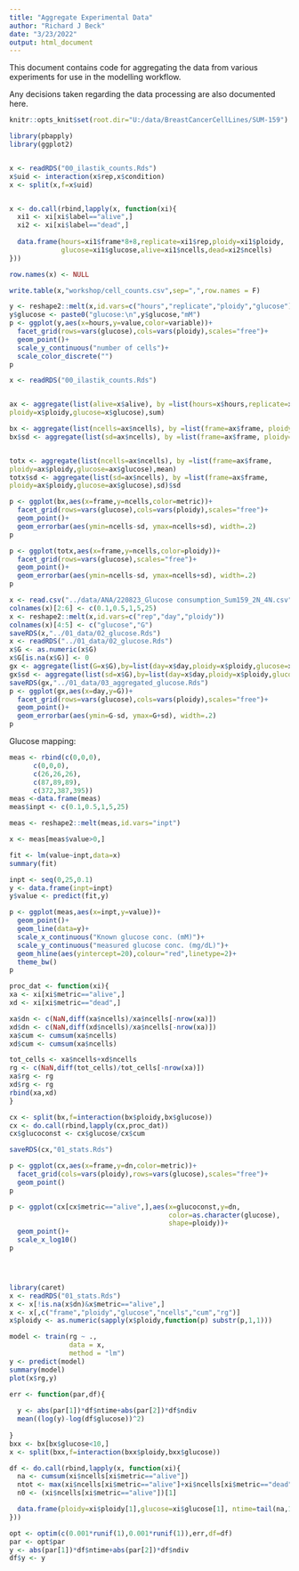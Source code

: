 ```yaml
---
title: "Aggregate Experimental Data"
author: "Richard J Beck"
date: "3/23/2022"
output: html_document
---
```


This document contains code for aggregating the data from various experiments for use in the modelling workflow.

Any decisions taken regarding the data processing are also documented here.  

```r
knitr::opts_knit$set(root.dir="U:/data/BreastCancerCellLines/SUM-159")
```

```r
library(pbapply)
library(ggplot2)



```


```r
x <- readRDS("00_ilastik_counts.Rds")
x$uid <- interaction(x$rep,x$condition)
x <- split(x,f=x$uid)


x <- do.call(rbind,lapply(x, function(xi){
  xi1 <- xi[xi$label=="alive",]
  xi2 <- xi[xi$label=="dead",]
  
  data.frame(hours=xi1$frame*8+8,replicate=xi1$rep,ploidy=xi1$ploidy,
             glucose=xi1$glucose,alive=xi1$ncells,dead=xi2$ncells)
}))

row.names(x) <- NULL

write.table(x,"workshop/cell_counts.csv",sep=",",row.names = F)

y <- reshape2::melt(x,id.vars=c("hours","replicate","ploidy","glucose"))
y$glucose <- paste0("glucose:\n",y$glucose,"mM")
p <- ggplot(y,aes(x=hours,y=value,color=variable))+
  facet_grid(rows=vars(glucose),cols=vars(ploidy),scales="free")+
  geom_point()+
  scale_y_continuous("number of cells")+
  scale_color_discrete("")
p

```


```r
x <- readRDS("00_ilastik_counts.Rds")


ax <- aggregate(list(alive=x$alive), by =list(hours=x$hours,replicate=x$replicate,
ploidy=x$ploidy,glucose=x$glucose),sum)

bx <- aggregate(list(ncells=ax$ncells), by =list(frame=ax$frame, ploidy=ax$ploidy,glucose=ax$glucose,metric=ax$metric),mean)
bx$sd <- aggregate(list(sd=ax$ncells), by =list(frame=ax$frame, ploidy=ax$ploidy,glucose=ax$glucose,metric=ax$metric),sd)$sd


totx <- aggregate(list(ncells=ax$ncells), by =list(frame=ax$frame,
ploidy=ax$ploidy,glucose=ax$glucose),mean)
totx$sd <- aggregate(list(sd=ax$ncells), by =list(frame=ax$frame,
ploidy=ax$ploidy,glucose=ax$glucose),sd)$sd

p <- ggplot(bx,aes(x=frame,y=ncells,color=metric))+
  facet_grid(rows=vars(glucose),cols=vars(ploidy),scales="free")+
  geom_point()+
  geom_errorbar(aes(ymin=ncells-sd, ymax=ncells+sd), width=.2) 
p

p <- ggplot(totx,aes(x=frame,y=ncells,color=ploidy))+
  facet_grid(rows=vars(glucose),scales="free")+
  geom_point()+
  geom_errorbar(aes(ymin=ncells-sd, ymax=ncells+sd), width=.2) 
p
```
```r
x <- read.csv("../data/ANA/220823_Glucose consumption_Sum159_2N_4N.csv")
colnames(x)[2:6] <- c(0.1,0.5,1,5,25)
x <- reshape2::melt(x,id.vars=c("rep","day","ploidy"))
colnames(x)[4:5] <- c("glucose","G")
saveRDS(x,"../01_data/02_glucose.Rds")
x <- readRDS("../01_data/02_glucose.Rds")
x$G <- as.numeric(x$G)
x$G[is.na(x$G)] <- 0
gx <- aggregate(list(G=x$G),by=list(day=x$day,ploidy=x$ploidy,glucose=x$glucose),mean)
gx$sd <- aggregate(list(sd=x$G),by=list(day=x$day,ploidy=x$ploidy,glucose=x$glucose),sd)$sd
saveRDS(gx,"../01_data/03_aggregated_glucose.Rds")
p <- ggplot(gx,aes(x=day,y=G))+
  facet_grid(rows=vars(glucose),cols=vars(ploidy),scales="free")+
  geom_point()+
  geom_errorbar(aes(ymin=G-sd, ymax=G+sd), width=.2) 
p
```
Glucose mapping:

```r
meas <- rbind(c(0,0,0),
      c(0,0,0),
      c(26,26,26),
      c(87,89,89),
      c(372,387,395))
meas <-data.frame(meas)
meas$inpt <- c(0.1,0.5,1,5,25)

meas <- reshape2::melt(meas,id.vars="inpt")

x <- meas[meas$value>0,]

fit <- lm(value~inpt,data=x)
summary(fit)

inpt <- seq(0,25,0.1)
y <- data.frame(inpt=inpt)
y$value <- predict(fit,y)

p <- ggplot(meas,aes(x=inpt,y=value))+
  geom_point()+
  geom_line(data=y)+
  scale_x_continuous("Known glucose conc. (mM)")+
  scale_y_continuous("measured glucose conc. (mg/dL)")+
  geom_hline(aes(yintercept=20),colour="red",linetype=2)+
  theme_bw()
p
```

```r

proc_dat <- function(xi){
xa <- xi[xi$metric=="alive",]
xd <- xi[xi$metric=="dead",]

xa$dn <- c(NaN,diff(xa$ncells)/xa$ncells[-nrow(xa)])
xd$dn <- c(NaN,diff(xd$ncells)/xa$ncells[-nrow(xa)])
xa$cum <- cumsum(xa$ncells)
xd$cum <- cumsum(xa$ncells)

tot_cells <- xa$ncells+xd$ncells
rg <- c(NaN,diff(tot_cells)/tot_cells[-nrow(xa)])
xa$rg <- rg
xd$rg <- rg
rbind(xa,xd)  
}

cx <- split(bx,f=interaction(bx$ploidy,bx$glucose))
cx <- do.call(rbind,lapply(cx,proc_dat))
cx$glucoconst <- cx$glucose/cx$cum

saveRDS(cx,"01_stats.Rds")

p <- ggplot(cx,aes(x=frame,y=dn,color=metric))+
  facet_grid(cols=vars(ploidy),rows=vars(glucose),scales="free")+
  geom_point()
p

p <- ggplot(cx[cx$metric=="alive",],aes(x=glucoconst,y=dn,
                                        color=as.character(glucose),
                                        shape=ploidy))+
  geom_point()+
  scale_x_log10()
p





```
```r
library(caret)
x <- readRDS("01_stats.Rds")
x <- x[!is.na(x$dn)&x$metric=="alive",]
x <- x[,c("frame","ploidy","glucose","ncells","cum","rg")]
x$ploidy <- as.numeric(sapply(x$ploidy,function(p) substr(p,1,1)))

model <- train(rg ~ .,
               data = x,
               method = "lm")
y <- predict(model)
summary(model)
plot(x$rg,y)


```


```r

err <- function(par,df){
  
  y <- abs(par[1])*df$ntime+abs(par[2])*df$ndiv
  mean((log(y)-log(df$glucose))^2)
  
}
bxx <- bx[bx$glucose<10,]
x <- split(bxx,f=interaction(bxx$ploidy,bxx$glucose))

df <- do.call(rbind,lapply(x, function(xi){
  na <- cumsum(xi$ncells[xi$metric=="alive"])
  ntot <- max(xi$ncells[xi$metric=="alive"]+xi$ncells[xi$metric=="dead"])
  n0 <- (xi$ncells[xi$metric=="alive"])[1]

  data.frame(ploidy=xi$ploidy[1],glucose=xi$glucose[1], ntime=tail(na,1),ndiv=ntot-n0)
}))

opt <- optim(c(0.001*runif(1),0.001*runif(1)),err,df=df)
par <- opt$par
y <- abs(par[1])*df$ntime+abs(par[2])*df$ndiv
df$y <- y


```